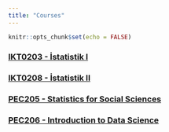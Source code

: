 ```yaml
---
title: "Courses"
---
```


```r
knitr::opts_chunk$set(echo = FALSE)
```

### [IKT0203 - İstatistik I](http://bbs.ankara.edu.tr/Ders_Bilgileri.aspx?dno=914116&bno=4303&bot=1923)
### [IKT0208 - İstatistik II](http://bbs.ankara.edu.tr/Ders_Bilgileri.aspx?dno=914124&bno=4303&bot=1923)
### [PEC205 - Statistics for Social Sciences](http://bbs.ankara.edu.tr/Ders_Bilgileri.aspx?dno=915372&bno=4328&bot=1955)
### [PEC206 - Introduction to Data Science](http://bbs.ankara.edu.tr/Ders_Bilgileri.aspx?dno=915382&bno=4328&bot=1955)
